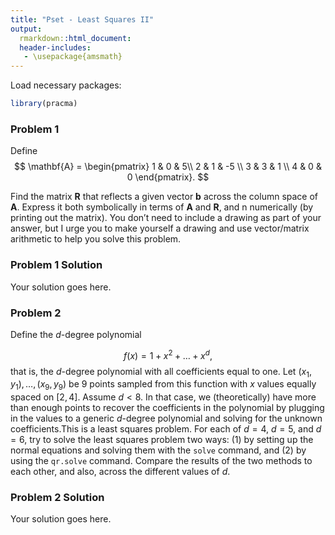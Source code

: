 ```yaml
---
title: "Pset - Least Squares II"
output:
  rmarkdown::html_document:
  header-includes:
   - \usepackage{amsmath}
---
```


Load necessary packages:

```r
library(pracma)
```

### Problem 1

Define
$$
\mathbf{A} = \begin{pmatrix} 1 & 0 & 5\\ 2 & 1 & -5 \\ 3 & 3 & 1 \\ 4 & 0 & 0 \end{pmatrix}.
$$

Find the matrix $\mathbf{R}$ that reflects a given vector $\mathbf{b}$ across the column space of $\mathbf{A}$. Express it both symbolically in terms of $\mathbf{A}$ and $\mathbf{R}$, and n numerically (by printing out the matrix). You don't need to include a drawing as part of your answer, but I urge you to make yourself a drawing and use vector/matrix arithmetic to help you solve this problem.

### Problem 1 Solution

Your solution goes here.

### Problem 2

Define the $d$-degree polynomial

$$
f(x) = 1 + x^2 + \ldots + x^d,
$$
that is, the $d$-degree polynomial with all coefficients equal to one. Let $(x_1, y_1), \ldots, (x_9, y_9)$ be 9 points sampled from this function with $x$ values equally spaced on $[2,4]$. Assume $d < 8$. In that case, we (theoretically) have more than enough points to recover the coefficients in the polynomial by plugging in the values to a generic $d$-degree polynomial and solving for the unknown coefficients.This is a least squares problem. For each of $d = 4$, $d = 5$, and $d = 6$, try to solve the least squares problem two ways: (1) by setting up the normal equations and solving them with the `solve` command, and (2) by using the `qr.solve` command. Compare the results of the two methods to each other, and also, across the different values of $d$.

### Problem 2 Solution

Your solution goes here.